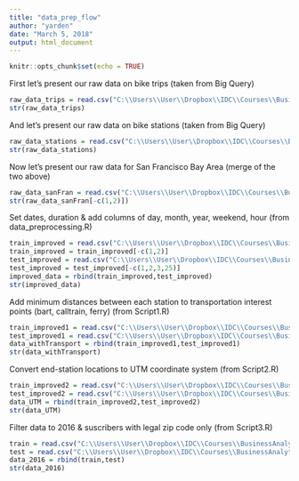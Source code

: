 ---
title: "data_prep_flow"
author: "yarden"
date: "March 5, 2018"
output: html_document
---

```{r setup, include=FALSE}
knitr::opts_chunk$set(echo = TRUE)
```
First let's present our raw data on bike trips (taken from Big Query)
```{r}
raw_data_trips = read.csv("C:\\Users\\User\\Dropbox\\IDC\\Courses\\BusinessAnalytics\\project\\bike\\dataSets\\raw_data\\bikeshare_trips_full.csv", header=TRUE, as.is=TRUE, na.strings=c("NA", ".", ""))
str(raw_data_trips)
```
And let's present our raw data on bike stations (taken from Big Query)
```{r}
raw_data_stations = read.csv("C:\\Users\\User\\Dropbox\\IDC\\Courses\\BusinessAnalytics\\project\\bike\\dataSets\\raw_data\\bikeshare_stations_full.csv", header=TRUE, as.is=TRUE, na.strings=c("NA", ".", ""))
str(raw_data_stations)
```

Now let's present our raw data for San Francisco Bay Area (merge of the two above)
```{r}
raw_data_sanFran = read.csv("C:\\Users\\User\\Dropbox\\IDC\\Courses\\BusinessAnalytics\\project\\bike\\dataSets\\san_francisco_data\\sanFran_full.csv", as.is = TRUE)
str(raw_data_sanFran[-c(1,2)])
```

Set dates, duration & add columns of day, month, year, weekend, hour
(from data_preprocessing.R)
```{r}
train_improved = read.csv("C:\\Users\\User\\Dropbox\\IDC\\Courses\\BusinessAnalytics\\project\\bike\\dataSets\\san_francisco_data\\sanFran_train_extended.csv", as.is = TRUE)
train_improved = train_improved[-c(1,2)]
test_improved = read.csv("C:\\Users\\User\\Dropbox\\IDC\\Courses\\BusinessAnalytics\\project\\bike\\dataSets\\san_francisco_data\\sanFran_test_extended.csv", as.is = TRUE)
test_improved = test_improved[-c(1,2,3,25)]
improved_data = rbind(train_improved,test_improved)
str(improved_data)
```

Add minimum distances between each station to transportation interest points (bart, calltrain, ferry)
(from Script1.R)
```{r}
train_improved1 = read.csv("C:\\Users\\User\\Dropbox\\IDC\\Courses\\BusinessAnalytics\\project\\bike\\scriptsFlowR\\dataSets\\train4tree_withPrediction_num.csv", as.is = TRUE)
test_improved1 = read.csv("C:\\Users\\User\\Dropbox\\IDC\\Courses\\BusinessAnalytics\\project\\bike\\scriptsFlowR\\dataSets\\test4tree_withPrediction_num.csv", as.is = TRUE)
data_withTransport = rbind(train_improved1,test_improved1)
str(data_withTransport)
```

Convert end-station locations to UTM coordinate system
(from Script2.R)
```{r}
train_improved2 = read.csv("C:\\Users\\User\\Dropbox\\IDC\\Courses\\BusinessAnalytics\\project\\bike\\scriptsFlowR\\dataSets\\trainUTM.csv", as.is = TRUE)
test_improved2 = read.csv("C:\\Users\\User\\Dropbox\\IDC\\Courses\\BusinessAnalytics\\project\\bike\\scriptsFlowR\\dataSets\\testUTM.csv", as.is = TRUE)
data_UTM = rbind(train_improved2,test_improved2)
str(data_UTM)
```

Filter data to 2016 & suscribers with legal zip code only
(from Script3.R)
```{r}
train = read.csv("C:\\Users\\User\\Dropbox\\IDC\\Courses\\BusinessAnalytics\\project\\bike\\scriptsFlowR\\dataSets\\trainSuscribers2016_4RT1.csv", as.is = TRUE)
test = read.csv("C:\\Users\\User\\Dropbox\\IDC\\Courses\\BusinessAnalytics\\project\\bike\\scriptsFlowR\\dataSets\\testSuscribers2016_4RT1.csv", as.is = TRUE)
data_2016 = rbind(train,test)
str(data_2016)
```